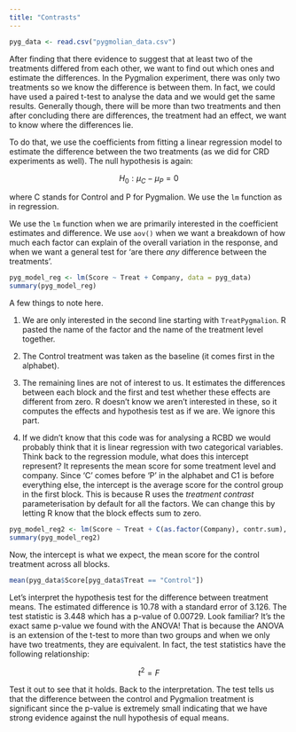 ```yaml
---
title: "Contrasts"
---
```


```r

pyg_data <- read.csv("pygmolian_data.csv")

```

After finding that there evidence to suggest that at least two of the treatments differed from each other, we want to find out which ones and estimate the differences. In the Pygmalion experiment, there was only two treatments so we know the difference is between them. In fact, we could have used a paired t-test to analyse the data and we would get the same results. Generally though, there will be more than two treatments and then after concluding there are differences, the treatment had an effect, we want to know where the differences lie.

To do that, we use the coefficients from fitting a linear regression model to estimate the difference between the two treatments (as we did for CRD experiments as well). The null hypothesis is again:

$$H_0: \mu_C - \mu_P = 0 $$

where C stands for Control and P for Pygmalion. We use the `lm` function as in regression.

::: column-margin
We use the `lm` function when we are primarily interested in the coefficient estimates and difference. We use `aov()` when we want a breakdown of how much each factor can explain of the overall variation in the response, and when we want a general test for 'are there *any* difference between the treatments'.
:::

```r

pyg_model_reg <- lm(Score ~ Treat + Company, data = pyg_data)
summary(pyg_model_reg)

```

A few things to note here.

1.  We are only interested in the second line starting with `TreatPygmalion`. R pasted the name of the factor and the name of the treatment level together.

2.  The Control treatment was taken as the baseline (it comes first in the alphabet).

3.  The remaining lines are not of interest to us. It estimates the differences between each block and the first and test whether these effects are different from zero. R doesn't know we aren't interested in these, so it computes the effects and hypothesis test as if we are. We ignore this part.

4.  If we didn't know that this code was for analysing a RCBD we would probably think that it is linear regression with two categorical variables. Think back to the regression module, what does this intercept represent? It represents the mean score for some treatment level and company. Since 'C' comes before 'P' in the alphabet and C1 is before everything else, the intercept is the average score for the control group in the first block. This is because R uses the *treatment contrast* parameterisation by default for all the factors. We can change this by letting R know that the block effects sum to zero.

```r

pyg_model_reg2 <- lm(Score ~ Treat + C(as.factor(Company), contr.sum), data = pyg_data)
summary(pyg_model_reg2)

```

Now, the intercept is what we expect, the mean score for the control treatment across all blocks.

```r
mean(pyg_data$Score[pyg_data$Treat == "Control"])

```

Let's interpret the hypothesis test for the difference between treatment means. The estimated difference is 10.78 with a standard error of 3.126. The test statistic is 3.448 which has a p-value of 0.00729. Look familiar? It's the exact same p-value we found with the ANOVA! That is because the ANOVA is an extension of the t-test to more than two groups and when we only have two treatments, they are equivalent. In fact, the test statistics have the following relationship:

$$ t^2 = F$$ 

Test it out to see that it holds. Back to the interpretation. The test tells us that the difference between the control and Pygmalion treatment is significant since the p-value is extremely small indicating that we have strong evidence against the null hypothesis of equal means.
